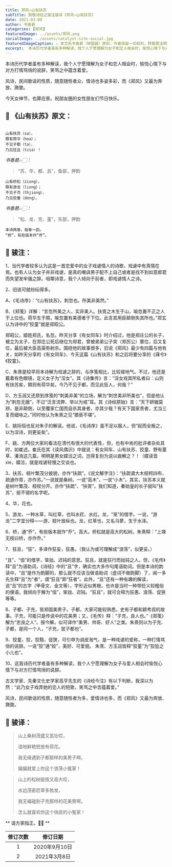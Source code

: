 ```yaml
---
title: 郑风∘山有扶苏
subTitle: 致敬诗经之骏注骏译《郑风∘山有扶苏》 
date: 2021-03-08 
author: 书香君
categories: [郑风]
featuredImage: ../assets/郑风.png
socialImage: ../assets/catalyst-site-social.jpg
featuredImageCaption: ⚠️️ 本文系书香君（钟国骏）原创，作者保留一切权利，转载需注明出处。
excerpt:  本诗历代学者虽有多种解读，我个人宁愿理解为女子和恋人相会时，愉悦心情下与对方打情骂俏的说辞，笑骂之中蕴含着爱。  风诗，民间歌谣的性质，随意随性者众，情诗也多姿多彩，而《郑风》又最为奔放、旖旎。  今天女神节，也算应景。祝朋友圈的女性朋友们节日快乐。   
---
```


本诗历代学者虽有多种解读，我个人宁愿理解为女子和恋人相会时，愉悦心情下与对方打情骂俏的说辞，笑骂之中蕴含着爱。

风诗，民间歌谣的性质，随意随性者众，情诗也多姿多彩，而《郑风》又最为奔放、旖旎。

今天女神节，也算应景。祝朋友圈的女性朋友们节日快乐。

## 🌼 《山有扶苏》原文：
```

山有扶苏（sa），
隰有荷华（hoa）；
不见子都（ta），
乃见狂且（tzia）！

```
*书香君👉🏻：* 

> “苏、华、都、且”，鱼部，押韵

```
山有桥松（ziong），
隰有游龙（liong）；
不见子充（thjiong），
乃见狡童（dong）。

```
*书香君👉🏻：* 

> “松、龙、充、童”，东部，押韵

```
本诗两章，每章一韵。
“桥”，有些版本作“乔”。

```
## 🍁️ 骏注：

1、当代学者较多认为这是一首恋爱中的女子戏谑情人的诗歌，戏谑中有真情在焉。也有人认为女子并非戏谑，是真的嘲讽男子配不上自己或者是找不到如意郎君而失望发牢骚之辞。咀嚼诗意，我个人倾向于前者，即戏谑情人之诗。

2、旧说可就纷纭得多。

A、《毛诗序》：“《山有扶苏》，刺忽也。所美非美然。”

B、《郑笺》详解：“言忽所美之人，实非美人。扶胥之木生于山，喻忽置不正之人于上位也。荷华生于隰，喻忽置有美德者于下位。此言其用臣颠倒失其所也。”郑玄认为诗中的“狡童”就是郑昭公。

郑昭公，姬姓郑氏，名忽。昨天分享《有女同车》时介绍过，他是郑庄公的长子，被立为太子，在郑庄公死后继位为郑君，曾被弟弟公子突（郑厉公）篡位，后又复位，最后被大臣高渠弥射杀。围绕他的故事很多，旧说《郑风》最少有四篇与他有关，如昨天分享的《有女同车》、今天这篇《山有扶苏》和之后将要分享的《萚兮》《狡童》。

C、朱熹是较早将本诗解为戏谑之辞的，与序笺相比，比较接地气。不过，他还是戴着有色眼镜，定义女子为“淫女”。其《诗集传》言：“淫女戏其所私者曰：山则有扶苏矣，隰则有荷华矣。今乃不见子都，而见此狂人，何哉？”

D、方玉润又还原到序笺的“刺美非美”的立场，解为“刺世美非所美也”，但是他认为“刺忽无据”，不过“泛言流弊、举以为戒”耳。其《诗经原始》言：“天下妍媸莫辨，是非颠倒，以至覆家亡国而自杀其身者，亦其少哉？有天下国家责者，尤当三复而细咏之。”同时他认为朱熹之见“猥亵不堪”。

E、姚际恒也反对朱子的解读。他说，《毛诗序》虽不足以服人，但“起而全叛之，以为淫诗，则更妄矣”。

F、姚、方两位大家的看法在清代有很大的代表性，但，也有中肯的批评者杂处其时，如崔述。崔氏在其《读风偶识》中就说：有女同车、山有扶苏、狡童、野有蔓草、溱洧这几篇，明明是男女媟洽之词，岂得复别为说以曲解之？！（媟读音xie，媟洽，就是戏谑轻慢之交谈也。

3、扶苏，枝叶繁茂分披貌，亦作“扶疏”。《说文解字注》：“扶疏谓大木枝柯四布，疏通作胥，亦作苏。”一说就是桑树。一说“高木”，一说“小木”。其实，扶苏本义就是树叶繁茂、枝杈分开。亦作“扶疏”、“扶胥”。我们知道，秦始皇的长子就叫“扶苏”，挺不错的名字呢。

4、华，花也。

5、游龙，一种水草，叫红草，也叫水荭、水红。龙，“茏”的借字。一说，“游龙”二字宜分释——游，枝叶放纵也。龙，红草也，又名马蓼，生于水泽。

6、桥，通“乔”，有些版本就作“乔”。高大。桥松就是高大的松树。朱熹释：“上竦无枝曰桥，亦作乔。”

7、狂且，“狂”，多译作狂妄，狂愚。（我认为或可理解成“浪荡”，似更妥。）

“且”，“伹”的借字，笨拙、迟钝的意思。狂且，就是狂行而拙钝之人。但，《毛传》释“且”为语助词，《诗经》中的“且”字，确实也大多作句尾语助词。但是本诗的韵读中，“且”是作为韵脚的，那么就不应该当做语助词（虚词不做韵脚）了，闻一多先生释“且”为“者”，谓“狂且”即“狂者”。此外，“且”还有一种有趣的解读，说“且”的古字（甲骨文、金文等），字形近似男根，也许是当时一种带贬义较粗俗的俚语。我倾向于解为“伹”，笨拙、迟钝。“狂且”，就可合释为狂愚、浪荡、促狭等等。

8、子都、子充，皆郑国美男子。子都，大家可能较熟悉，史有子都和颖考叔的故事。子充，可能只是传说中的花美男；又，《毛传》释：“子充，良人也。”《郑笺》解为“忠良之人”。按今解，似可译作“美男、帅哥、好人”之类。朱熹则以为子充、子都，是同一个人，“子充，犹子都也”。

9、狡童，狡，狡黠、促狭，可引申为调皮淘气，是一种戏谑的爱称，一种打情骂俏的说辞。一说“狡”通“姣”，美好、可爱貌。
朱熹、方玉润皆释“狡童”为“狡狯之小儿也”。

10、这首诗历代学者虽有多种解读，我个人宁愿理解为女子与爱人相会时愉悦心情下与对方打情骂俏的说辞。

古文学家、先秦文化史学家高亨先生的《诗经今注》有以下判断，我深以为然：“此乃女子戏弄她的恋人的短歌，笑骂之中含蕴着爱。”

风诗，民间歌谣的性质，随意随性者为多，爱情诗也多，而《郑风》又最为奔放、旖旎。

## 🍁️ 骏译：

> 山上桑树茂盛又茁壮哎，
> 
> 湿地鲜艳怒放有荷花。
> 
> 我无缘遇到子都那样的美男子啊，
> 
> 偏偏就爱上你这个浪荡小冤家！

> 山上的松树挺拔又高大哎，
> 
> 水边茂密荭草多勃发，
> 
> 我无福碰到子充那样的花美男啊，
> 
> 怎么就喜欢你这个俏皮的小冤家！

** 请方家指正。🙏🏻 **

| 修订次数      | 修订日期 | 
|   :----: |    :----:   | 
| 1    | 2020年9月10日       | 
| 2    | 2021年3月8日       | 

